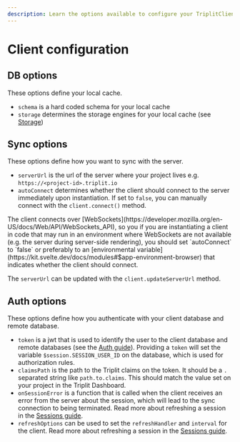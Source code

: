 ```yaml
---
description: Learn the options available to configure your TriplitClient.
---
```



# Client configuration

## DB options

These options define your local cache.

- `schema` is a hard coded schema for your local cache
- `storage` determines the storage engines for your local cache (see [Storage](/client/storage))

## Sync options

These options define how you want to sync with the server.

- `serverUrl` is the url of the server where your project lives e.g. `https://<project-id>.triplit.io`
- `autoConnect` determines whether the client should connect to the server immediately upon instantiation. If set to `false`, you can manually connect with the `client.connect()` method.

<Callout type="warning" emoji="⚠️">
  The client connects over
  [WebSockets](https://developer.mozilla.org/en-US/docs/Web/API/WebSockets_API),
  so you if you are instantiating a client in code that may run in an
  environment where WebSockets are not available (e.g. the server during
  server-side rendering), you should set `autoConnect` to `false` or preferably
  to an [environmental
  variable](https://kit.svelte.dev/docs/modules#$app-environment-browser) that
  indicates whether the client should connect.
</Callout>

The `serverUrl` can be updated with the `client.updateServerUrl` method.

## Auth options

These options define how you authenticate with your client database and remote database.

- `token` is a jwt that is used to identify the user to the client database and remote databases (see the [Auth guide](/auth)). Providing a `token` will set the variable `$session.SESSION_USER_ID` on the database, which is used for authorization rules.
- `claimsPath` is the path to the Triplit claims on the token. It should be a `.` separated string like `path.to.claims`. This should match the value set on your project in the Triplit Dashboard.
- `onSessionError` is a function that is called when the client receives an error from the server about the session, which will lead to the sync connection to being terminated. Read more about refreshing a session in the [Sessions guide](/auth/sessions).
- `refreshOptions` can be used to set the `refreshHandler` and `interval` for the client. Read more about refreshing a session in the [Sessions guide](/auth/sessions).
